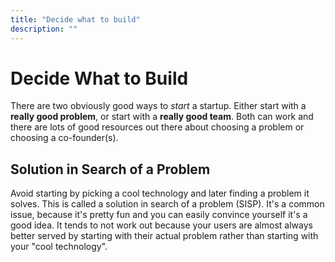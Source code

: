 ```yaml
---
title: "Decide what to build"
description: ""
---
```


# Decide What to Build

There are two obviously good ways to _start_ a startup. Either start with a **really good problem**, or start with a **really good team**. Both can work and there are lots of good resources out there about choosing a problem or choosing a co-founder(s).

## Solution in Search of a Problem

Avoid starting by picking a cool technology and later finding a problem it solves. This is called a solution in search of a problem (SISP). It's a common issue, because it's pretty fun and you can easily convince yourself it's a good idea. It tends to not work out because your users are almost always better served by starting with their actual problem rather than starting with your "cool technology".
